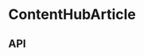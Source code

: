 
<Meta title="Components/ContentHubArticle" component={ContentHubArticle} />

# ContentHubArticle

<Preview>
  <Story name="Base component">
    <Podium horizontalPadding="small" verticalPadding="small">
      <ContentHubArticle
        id={ContentHubArticleFixture.id}
        isHorizontal={knobs.select('isHorizontal', [true, false], true, 'Content')}
        isReadMore={knobs.select('isReadMore', [true, false], false, 'Content')}
        isMenuItem={knobs.select('isMenuItem', [true, false], false, 'Content')}
        readingTime={knobs.text('readingTime', ContentHubArticleFixture.readingTime, 'Content')}
        verticalThumbnail={ContentHubArticleFixture.verticalThumbnail}
        horizontalThumbnail={ContentHubArticleFixture.horizontalThumbnail}
        title={knobs.text('title', ContentHubArticleFixture.title, 'Content')}
        category={knobs.select('category', ['Culture', 'Product', 'The Weekly', 'Aesop Spotify'], 'Culture', 'Content')}
        uri={ContentHubArticleFixture.uri}
      />
    </Podium>
  </Story>
</Preview>

## API

<Props of={ContentHubArticle} />

